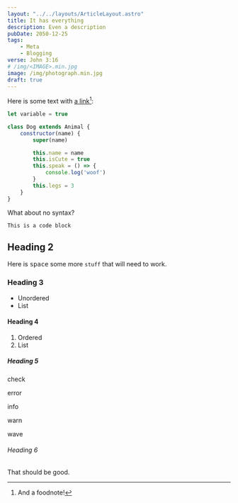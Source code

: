```yaml
---
layout: "../../layouts/ArticleLayout.astro"
title: It has everything
description: Even a description
pubDate: 2050-12-25
tags:
    - Meta
    - Blogging
verse: John 3:16
# /img/<IMAGE>.min.jpg
image: /img/photograph.min.jpg
draft: true
---
```



Here is some text with [a link](https://seanmcp.com)[^1]:

```js
let variable = true

class Dog extends Animal {
    constructor(name) {
        super(name)

        this.name = name
        this.isCute = true
        this.speak = () => {
            console.log('woof')
        }
        this.legs = 3
    }
}
```

What about no syntax?

```
This is a code block
```

## Heading 2

Here is <kbd>space</kbd> some more `stuff` that will need to work.

### Heading 3

- Unordered
- List

#### Heading 4

1. Ordered
1. List

##### Heading 5

<YouTube url="https://www.youtube.com/watch?v=fNedC1qBnZ8" />

<Callout type="check">

check

</Callout>

<Callout type="error">

error

</Callout>

<Callout type="info">

info

</Callout>

<Callout type="warn">

warn

</Callout>

<Callout type="wave">

wave

</Callout>

###### Heading 6

That should be good.

[^1]: And a foodnote!